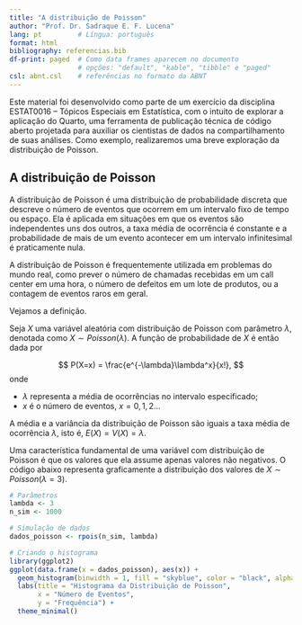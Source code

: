 ```yaml
---
title: "A distribuição de Poisson"
author: "Prof. Dr. Sadraque E. F. Lucena"
lang: pt         # Língua: português
format: html
bibliography: referencias.bib
df-print: paged  # Como data frames aparecem no documento
                 # opções: "default", "kable", "tibble" e "paged"
csl: abnt.csl    # referências no formato da ABNT
---
```


Este material foi desenvolvido como parte de um exercício da disciplina ESTAT0016 -- Tópicos Especiais em Estatística, com o intuito de explorar a aplicação do Quarto, uma ferramenta de publicação técnica de código aberto projetada para auxiliar os cientistas de dados na compartilhamento de suas análises. Como exemplo, realizaremos uma breve exploração da distribuição de Poisson.

## A distribuição de Poisson

A distribuição de Poisson é uma distribuição de probabilidade discreta que descreve o número de eventos que ocorrem em um intervalo fixo de tempo ou espaço. Ela é aplicada em situações em que os eventos são independentes uns dos outros, a taxa média de ocorrência é constante e a probabilidade de mais de um evento acontecer em um intervalo infinitesimal é praticamente nula.

A distribuição de Poisson é frequentemente utilizada em problemas do mundo real, como prever o número de chamadas recebidas em um call center em uma hora, o número de defeitos em um lote de produtos, ou a contagem de eventos raros em geral.

Vejamos a definição.

Seja $X$ uma variável aleatória com distribuição de Poisson com parâmetro $\lambda$, denotada como $X\sim Poisson(\lambda)$. A função de probabilidade de $X$ é então dada por

$$
  P(X=x) = \frac{e^{-\lambda}\lambda^x}{x!},
$$
onde

- $\lambda$ representa a média de ocorrências no intervalo especificado;
- $x$ é o número de eventos, $x=0,1,2\ldots$

A média e a variância da distribuição de Poisson são iguais a taxa média de ocorrência $\lambda$, isto é, $E(X)=V(X)=\lambda$. 

Uma característica fundamental de uma variável com distribuição de Poisson é que os valores que ela assume apenas valores não negativos. O código abaixo representa graficamente a distribuição dos valores de $X\sim Poisson(\lambda = 3)$.

```r
# Parâmetros
lambda <- 3
n_sim <- 1000

# Simulação de dados
dados_poisson <- rpois(n_sim, lambda)

# Criando o histograma
library(ggplot2)
ggplot(data.frame(x = dados_poisson), aes(x)) +
  geom_histogram(binwidth = 1, fill = "skyblue", color = "black", alpha = 0.7) +
  labs(title = "Histograma da Distribuição de Poisson",
       x = "Número de Eventos",
       y = "Frequência") +
  theme_minimal()
```




